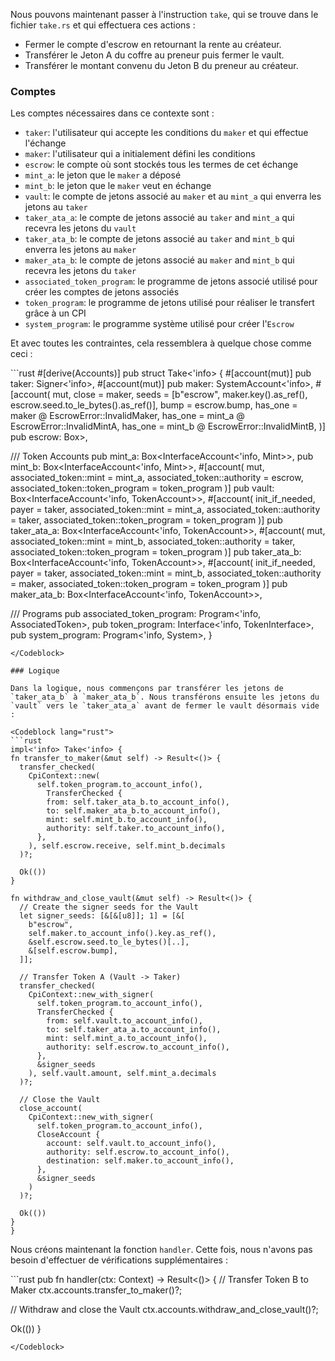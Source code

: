 <ArticleSection name="Accepter" id="take" level="h2" />

Nous pouvons maintenant passer à l'instruction `take`, qui se trouve dans le fichier `take.rs` et qui effectuera ces actions :
- Fermer le compte d'escrow en retournant la rente au créateur.
- Transférer le Jeton A du coffre au preneur puis fermer le vault.
- Transférer le montant convenu du Jeton B du preneur au créateur.

### Comptes 

Les comptes nécessaires dans ce contexte sont :
- `taker`: l'utilisateur qui accepte les conditions du `maker` et qui effectue l'échange
- `maker`: l'utilisateur qui a initialement défini les conditions
- `escrow`: le compte où sont stockés tous les termes de cet échange
- `mint_a`: le jeton que le `maker` a déposé
- `mint_b`: le jeton que le `maker` veut en échange
- `vault`: le compte de jetons associé au `maker` et au `mint_a` qui enverra les jetons au `taker`
- `taker_ata_a`: le compte de jetons associé au `taker` and `mint_a` qui recevra les jetons du `vault`
- `taker_ata_b`: le compte de jetons associé au `taker` and `mint_b` qui enverra les jetons au `maker`
- `maker_ata_b`: le compte de jetons associé au `maker` and `mint_b` qui recevra les jetons du `taker`
- `associated_token_program`: le programme de jetons associé utilisé pour créer les comptes de jetons associés
- `token_program`: le programme de jetons utilisé pour réaliser le transfert grâce à un CPI
- `system_program`: le programme système utilisé pour créer l'`Escrow`

Et avec toutes les contraintes, cela ressemblera à quelque chose comme ceci :

<Codeblock lang="rust">
  ```rust
#[derive(Accounts)]
pub struct Take<'info> {
  #[account(mut)]
  pub taker: Signer<'info>,
  #[account(mut)]
  pub maker: SystemAccount<'info>,
  #[account(
    mut,
    close = maker,
    seeds = [b"escrow", maker.key().as_ref(), escrow.seed.to_le_bytes().as_ref()],
    bump = escrow.bump,
    has_one = maker @ EscrowError::InvalidMaker,
    has_one = mint_a @ EscrowError::InvalidMintA,
    has_one = mint_b @ EscrowError::InvalidMintB,
  )]
  pub escrow: Box<Account<'info, Escrow>>,

  /// Token Accounts
  pub mint_a: Box<InterfaceAccount<'info, Mint>>,
  pub mint_b: Box<InterfaceAccount<'info, Mint>>,
  #[account(
    mut,
    associated_token::mint = mint_a,
    associated_token::authority = escrow,
    associated_token::token_program = token_program
  )]
  pub vault: Box<InterfaceAccount<'info, TokenAccount>>,
  #[account(
    init_if_needed,
    payer = taker,
    associated_token::mint = mint_a,
    associated_token::authority = taker,
    associated_token::token_program = token_program
  )]
  pub taker_ata_a: Box<InterfaceAccount<'info, TokenAccount>>,
  #[account(
    mut,
    associated_token::mint = mint_b,
    associated_token::authority = taker,
    associated_token::token_program = token_program
  )]
  pub taker_ata_b: Box<InterfaceAccount<'info, TokenAccount>>,
  #[account(
    init_if_needed,
    payer = taker,
    associated_token::mint = mint_b,
    associated_token::authority = maker,
    associated_token::token_program = token_program
  )]
  pub maker_ata_b: Box<InterfaceAccount<'info, TokenAccount>>,

  /// Programs
  pub associated_token_program: Program<'info, AssociatedToken>,
  pub token_program: Interface<'info, TokenInterface>,
  pub system_program: Program<'info, System>,
}
  ```
</Codeblock>

### Logique

Dans la logique, nous commençons par transférer les jetons de `taker_ata_b` à `maker_ata_b`. Nous transférons ensuite les jetons du `vault` vers le `taker_ata_a` avant de fermer le vault désormais vide :

<Codeblock lang="rust">
```rust
impl<'info> Take<'info> {
  fn transfer_to_maker(&mut self) -> Result<()> {
    transfer_checked(
      CpiContext::new(
        self.token_program.to_account_info(),
          TransferChecked {
          from: self.taker_ata_b.to_account_info(),
          to: self.maker_ata_b.to_account_info(),
          mint: self.mint_b.to_account_info(),
          authority: self.taker.to_account_info(),
        },
      ), self.escrow.receive, self.mint_b.decimals
    )?;

    Ok(())
  }

  fn withdraw_and_close_vault(&mut self) -> Result<()> {
    // Create the signer seeds for the Vault
    let signer_seeds: [&[&[u8]]; 1] = [&[
      b"escrow",
      self.maker.to_account_info().key.as_ref(),
      &self.escrow.seed.to_le_bytes()[..],
      &[self.escrow.bump],
    ]];

    // Transfer Token A (Vault -> Taker)
    transfer_checked(
      CpiContext::new_with_signer(
        self.token_program.to_account_info(),
        TransferChecked {
          from: self.vault.to_account_info(),
          to: self.taker_ata_a.to_account_info(),
          mint: self.mint_a.to_account_info(),
          authority: self.escrow.to_account_info(),
        },
        &signer_seeds
      ), self.vault.amount, self.mint_a.decimals
    )?;

    // Close the Vault
    close_account(
      CpiContext::new_with_signer(
        self.token_program.to_account_info(),
        CloseAccount {
          account: self.vault.to_account_info(),
          authority: self.escrow.to_account_info(),
          destination: self.maker.to_account_info(),
        },
        &signer_seeds
      )
    )?;

    Ok(())
  }
}
```
</Codeblock>

Nous créons maintenant la fonction `handler`. Cette fois, nous n'avons pas besoin d'effectuer de vérifications supplémentaires :

<Codeblock lang="rust">
```rust
pub fn handler(ctx: Context<Take>) -> Result<()> {
  // Transfer Token B to Maker
  ctx.accounts.transfer_to_maker()?;

  // Withdraw and close the Vault
  ctx.accounts.withdraw_and_close_vault()?;

  Ok(())
}
```
</Codeblock>
